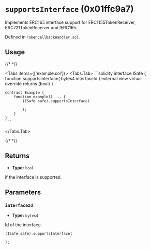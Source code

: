 




# `supportsInterface` (0x01ffc9a7)



Implements ERC165 interface support for ERC1155TokenReceiver, ERC721TokenReceiver and IERC165.




Defined in [`TokenCallbackHandler.sol`](https://github.com/safe-global/safe-smart-account/tree/v1.4.1/contracts/handler/TokenCallbackHandler.sol#L57).


## Usage

{/* <!-- vale off --> */}

<Tabs items={['example.sol']}>
  <Tabs.Tab>
    ```solidity
    interface ISafe {
        function supportsInterface(
            bytes4 interfaceId
        ) external view virtual override returns (bool)
    }

    contract Example {
        function example() ... {
            (ISafe safe).supportsInterface(
                
            );
        }
    }
    ```
  </Tabs.Tab>
</Tabs>

{/* <!-- vale on --> */}

## Returns



  - **Type:** `bool`

  if the interface is supported.




## Parameters

### `interfaceId`

  - **Type:** `bytes4`

  Id of the interface.

  ```solidity focus=2
  (ISafe safe).supportsInterface(
    
  );
  ```






